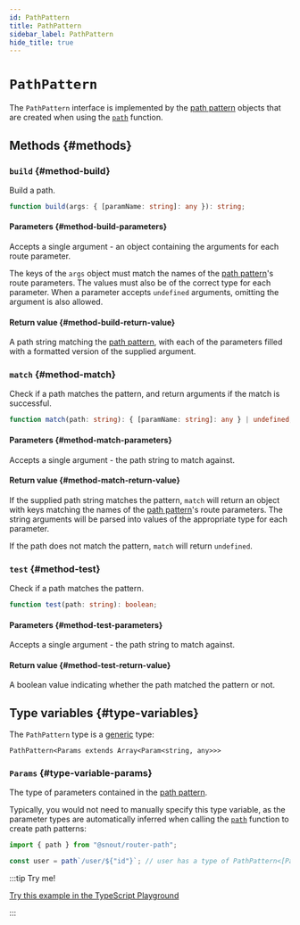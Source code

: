 ```yaml
---
id: PathPattern
title: PathPattern
sidebar_label: PathPattern
hide_title: true
---
```


# `PathPattern`

The `PathPattern` interface is implemented by the [path pattern] objects that
are created when using the [`path`] function.

## Methods {#methods}

### `build` {#method-build}

Build a path.

```ts no-transpile
function build(args: { [paramName: string]: any }): string;
```

#### Parameters {#method-build-parameters}

Accepts a single argument - an object containing the arguments for each route
parameter.

The keys of the `args` object must match the names of the [path pattern]'s route
parameters. The values must also be of the correct type for each parameter. When
a parameter accepts `undefined` arguments, omitting the argument is also
allowed.

#### Return value {#method-build-return-value}

A path string matching the [path pattern], with each of the parameters filled
with a formatted version of the supplied argument.

### `match` {#method-match}

Check if a path matches the pattern, and return arguments if the match is
successful.

```ts no-transpile
function match(path: string): { [paramName: string]: any } | undefined;
```

#### Parameters {#method-match-parameters}

Accepts a single argument - the path string to match against.

#### Return value {#method-match-return-value}

If the supplied path string matches the pattern, `match` will return an object
with keys matching the names of the [path pattern]'s route parameters. The
string arguments will be parsed into values of the appropriate type for each
parameter.

If the path does not match the pattern, `match` will return `undefined`.

### `test` {#method-test}

Check if a path matches the pattern.

```ts no-transpile
function test(path: string): boolean;
```

#### Parameters {#method-test-parameters}

Accepts a single argument - the path string to match against.

#### Return value {#method-test-return-value}

A boolean value indicating whether the path matched the pattern or not.

## Type variables {#type-variables}

The `PathPattern` type is a [generic] type:

    PathPattern<Params extends Array<Param<string, any>>>

### `Params` {#type-variable-params}

The type of parameters contained in the [path pattern].

Typically, you would not need to manually specify this type variable, as the
parameter types are automatically inferred when calling the [`path`] function to
create path patterns:

```ts no-transpile
import { path } from "@snout/router-path";

const user = path`/user/${"id"}`; // user has a type of PathPattern<[Param<'id', string>]>
```

:::tip Try me!

[Try this example in the TypeScript Playground](https://www.typescriptlang.org/play?#code/JYWwDg9gTgLgBAbzAQxgCwL5wGZQiOAcgAEBnAOwgFcYB6PGgUygFoV1CAoTgYwnNLwqpZnAC8cdmgAGtYc1oASBIWAATQhmlxatOPKhw0yUnGRwYATzCM4EbHAAKqNM5gxm5ADwBtZ1GQQL1UNABo4QShgcgBzAD4AXTigA)

:::

<!-- References -->

[`path`]: ../path.mdx
[path pattern]: ../../guides/path-patterns.mdx
[generic]: https://www.typescriptlang.org/docs/handbook/2/generics.html

